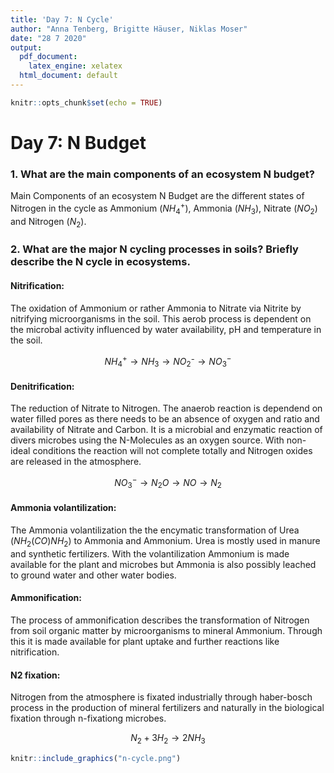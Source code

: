 ```yaml
---
title: 'Day 7: N Cycle'
author: "Anna Tenberg, Brigitte Häuser, Niklas Moser"
date: "28 7 2020"
output:
  pdf_document: 
    latex_engine: xelatex
  html_document: default
---
```


```r
knitr::opts_chunk$set(echo = TRUE)
```

# Day 7: N Budget

### 1. What are the main components of an ecosystem N budget?

Main Components of an ecosystem N Budget are the different states of Nitrogen in the cycle as Ammonium ($NH_{4}^{+}$), Ammonia ($NH_3$), Nitrate ($NO_2$) and Nitrogen ($N_2$).

### 2. What are the major N cycling processes in soils? Briefly describe the N cycle in ecosystems.

#### Nitrification: 
The oxidation of Ammonium or rather Ammonia to Nitrate via Nitrite by nitrifying microorganisms in the soil. This aerob process is dependent on the microbal activity influenced by water availability, pH and temperature in the soil.

$$ 
NH_4^+ \rightarrow NH_3 \rightarrow NO_2⁻  \rightarrow NO_3^-
$$

#### Denitrification:
The reduction of Nitrate to Nitrogen. The anaerob reaction is dependend on water filled pores as there needs to be an absence of oxygen and ratio and availability of Nitrate and Carbon. It is a microbial and enzymatic reaction of divers microbes using the N-Molecules as an oxygen source. With non-ideal conditions the reaction will not complete totally and Nitrogen oxides are released in the atmosphere. 

$$
NO_3^{-} \rightarrow N_2O \rightarrow NO \rightarrow N_2 
$$

#### Ammonia volantilization:

The Ammonia volantilization the the encymatic transformation of Urea ($NH_2(CO)NH_2$) to Ammonia and Ammonium. Urea is mostly used in manure and synthetic fertilizers. With the volantilization Ammonium is made available for the plant and microbes but Ammonia is also possibly leached to ground water and other water bodies.

#### Ammonification:

The process of ammonification describes the transformation of Nitrogen from soil organic matter by microorganisms to mineral Ammonium. Through this it is made available for plant uptake and further reactions like nitrification.

#### N2 fixation:

Nitrogen from the atmosphere is fixated industrially through haber-bosch process in the production of mineral fertilizers and naturally in the biological fixation through n-fixationg microbes.

$$
N_2 + 3 H_2 \rightarrow 2 NH_3
$$
```r
knitr::include_graphics("n-cycle.png")

```

